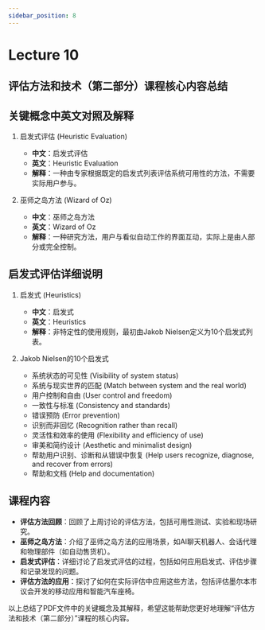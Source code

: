 ```yaml
---
sidebar_position: 8
---
```

# Lecture 10
## 评估方法和技术（第二部分）课程核心内容总结

## 关键概念中英文对照及解释

1. 启发式评估 (Heuristic Evaluation)
   - **中文**：启发式评估
   - **英文**：Heuristic Evaluation
   - **解释**：一种由专家根据既定的启发式列表评估系统可用性的方法，不需要实际用户参与。

2. 巫师之岛方法 (Wizard of Oz)
   - **中文**：巫师之岛方法
   - **英文**：Wizard of Oz
   - **解释**：一种研究方法，用户与看似自动工作的界面互动，实际上是由人部分或完全控制。

## 启发式评估详细说明

1. 启发式 (Heuristics)
   - **中文**：启发式
   - **英文**：Heuristics
   - **解释**：非特定性的使用规则，最初由Jakob Nielsen定义为10个启发式列表。

2. Jakob Nielsen的10个启发式
   - 系统状态的可见性 (Visibility of system status)
   - 系统与现实世界的匹配 (Match between system and the real world)
   - 用户控制和自由 (User control and freedom)
   - 一致性与标准 (Consistency and standards)
   - 错误预防 (Error prevention)
   - 识别而非回忆 (Recognition rather than recall)
   - 灵活性和效率的使用 (Flexibility and efficiency of use)
   - 审美和简约设计 (Aesthetic and minimalist design)
   - 帮助用户识别、诊断和从错误中恢复 (Help users recognize, diagnose, and recover from errors)
   - 帮助和文档 (Help and documentation)

## 课程内容

- **评估方法回顾**：回顾了上周讨论的评估方法，包括可用性测试、实验和现场研究。
- **巫师之岛方法**：介绍了巫师之岛方法的应用场景，如AI聊天机器人、会话代理和物理部件（如自动售货机）。
- **启发式评估**：详细讨论了启发式评估的过程，包括如何应用启发式、评估步骤和记录发现的问题。
- **评估方法的应用**：探讨了如何在实际评估中应用这些方法，包括评估墨尔本市议会开发的移动应用和智能汽车座椅。

以上总结了PDF文件中的关键概念及其解释，希望这能帮助您更好地理解“评估方法和技术（第二部分）”课程的核心内容。
